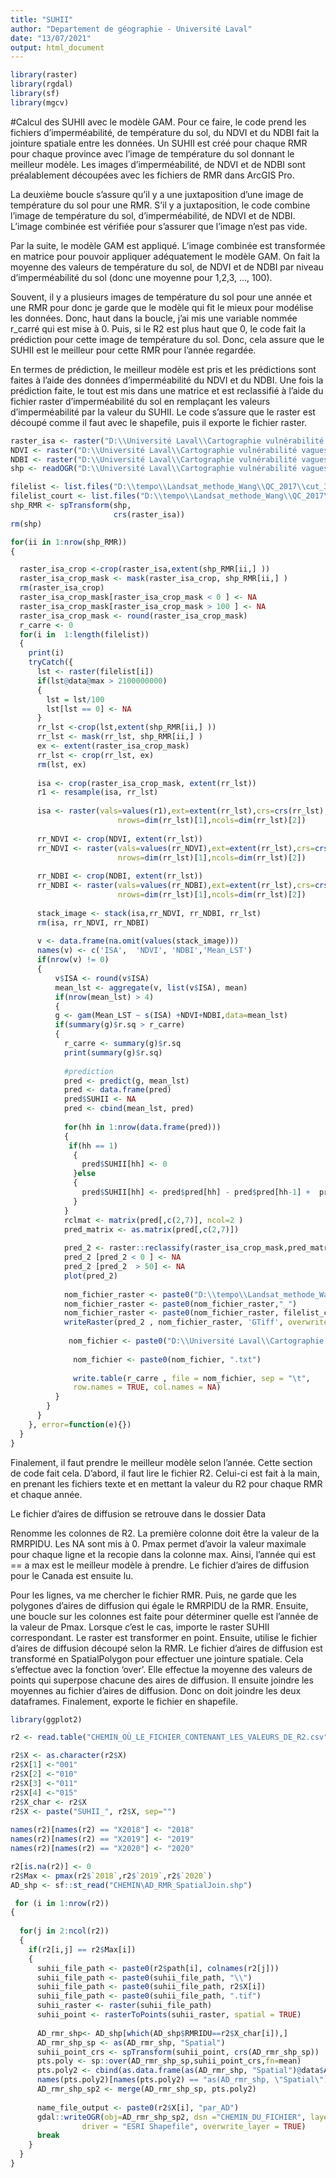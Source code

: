```yaml
---
title: "SUHII"
author: "Departement de géographie - Université Laval"
date: "13/07/2021"
output: html_document
---
```


```r
library(raster)
library(rgdal)
library(sf)
library(mgcv)
```

#Calcul des SUHII avec le modèle GAM. 
Pour ce faire, le code prend les fichiers d'imperméabilité, de température du sol, du NDVI et du NDBI fait la jointure spatiale entre les données. Un SUHII est créé pour chaque RMR pour chaque province avec l'image de température du sol donnant le meilleur modèle. Les images d'imperméabilité, de NDVI et de NDBI sont préalablement découpées avec les fichiers de RMR dans ArcGIS Pro.

La deuxième boucle s'assure qu'il y a une juxtaposition d'une image de température du sol pour une RMR. S’il y a juxtaposition, le code combine l'image de température du sol, d'imperméabilité, de NDVI et de NDBI. L'image combinée est vérifiée pour s'assurer que l'image n'est pas vide. 

Par la suite, le modèle GAM est appliqué. L'image combinée est transformée en matrice pour pouvoir appliquer adéquatement le modèle GAM. On fait la moyenne des valeurs de température du sol, de NDVI et de NDBI par niveau d'imperméabilité du sol (donc une moyenne pour 1,2,3, ..., 100).

Souvent, il y a plusieurs images de température du sol pour une année et une RMR pour donc je garde que le modèle qui fit le mieux pour modélise les données. Donc, haut dans la boucle, j'ai mis une variable nommée r_carré qui est mise à 0. Puis, si le R2 est plus haut que 0, le code fait la prédiction pour cette image de température du sol. Donc, cela assure que le SUHII est le meilleur pour cette RMR pour l'année regardée. 

En termes de prédiction, le meilleur modèle est pris et les prédictions sont faites à l'aide des données d'imperméabilité du NDVI et du NDBI. Une fois la prédiction faite, le tout est mis dans une matrice et est reclassifié à l'aide du fichier raster d'imperméabilité du sol en remplaçant les valeurs d'imperméabilité par la valeur du SUHII. Le code s'assure que le raster est découpé comme il faut avec le shapefile, puis il exporte le fichier raster.
 
```r
raster_isa <- raster("D:\\Université Laval\\Cartographie vulnérabilité vagues de chaleur accamblante - Documents\\General\\Data\\Impermeabilite_des_sols\\QC\\prov_QC_reclass_100_2.tif")
NDVI <- raster("D:\\Université Laval\\Cartographie vulnérabilité vagues de chaleur accamblante - Documents\\General\\Data\\NDVI\\QC_2018\\NDVI_2018.tif")
NDBI <- raster("D:\\Université Laval\\Cartographie vulnérabilité vagues de chaleur accamblante - Documents\\General\\Data\\NDBI\\QC_2018\\NDBI_2018.tif")
shp <- readOGR("D:\\Université Laval\\Cartographie vulnérabilité vagues de chaleur accamblante - Documents\\General\\Data\\Shp_file\\RMR\\RMR_2021\\QC.shp")

filelist <- list.files("D:\\tempo\\Landsat_methode_Wang\\QC_2017\\cut_3", pattern = ".tif", full.names = TRUE)
filelist_court <- list.files("D:\\tempo\\Landsat_methode_Wang\\QC_2017\\cut_3", pattern = ".tif")
shp_RMR <- spTransform(shp,
                       crs(raster_isa))
rm(shp)

for(ii in 1:nrow(shp_RMR))
{

  raster_isa_crop <-crop(raster_isa,extent(shp_RMR[ii,] ))
  raster_isa_crop_mask <- mask(raster_isa_crop, shp_RMR[ii,] )
  rm(raster_isa_crop)
  raster_isa_crop_mask[raster_isa_crop_mask < 0 ] <- NA
  raster_isa_crop_mask[raster_isa_crop_mask > 100 ] <- NA
  raster_isa_crop_mask <- round(raster_isa_crop_mask)
  r_carre <- 0
  for(i in  1:length(filelist))
  {
    print(i)
    tryCatch({
      lst <- raster(filelist[i])
      if(lst@data@max > 2100000000)
      {
        lst = lst/100
        lst[lst == 0] <- NA
      }
      rr_lst <-crop(lst,extent(shp_RMR[ii,] ))
      rr_lst <- mask(rr_lst, shp_RMR[ii,] )
      ex <- extent(raster_isa_crop_mask)
      rr_lst <- crop(rr_lst, ex)
      rm(lst, ex)
        
      isa <- crop(raster_isa_crop_mask, extent(rr_lst))
      r1 <- resample(isa, rr_lst)
      
      isa <- raster(vals=values(r1),ext=extent(rr_lst),crs=crs(rr_lst),
                        nrows=dim(rr_lst)[1],ncols=dim(rr_lst)[2])
      
      rr_NDVI <- crop(NDVI, extent(rr_lst))
      rr_NDVI <- raster(vals=values(rr_NDVI),ext=extent(rr_lst),crs=crs(rr_lst),
                        nrows=dim(rr_lst)[1],ncols=dim(rr_lst)[2])
      
      rr_NDBI <- crop(NDBI, extent(rr_lst))
      rr_NDBI <- raster(vals=values(rr_NDBI),ext=extent(rr_lst),crs=crs(rr_lst),
                        nrows=dim(rr_lst)[1],ncols=dim(rr_lst)[2])
      
      stack_image <- stack(isa,rr_NDVI, rr_NDBI, rr_lst)
      rm(isa, rr_NDVI, rr_NDBI)
      
      v <- data.frame(na.omit(values(stack_image)))
      names(v) <- c('ISA',  'NDVI', 'NDBI','Mean_LST')
      if(nrow(v) != 0)
      {
          v$ISA <- round(v$ISA)
          mean_lst <- aggregate(v, list(v$ISA), mean)
          if(nrow(mean_lst) > 4)
          {
          g <- gam(Mean_LST ~ s(ISA) +NDVI+NDBI,data=mean_lst)
          if(summary(g)$r.sq > r_carre)
          {
            r_carre <- summary(g)$r.sq
            print(summary(g)$r.sq)
            
            #prediction
            pred <- predict(g, mean_lst)
            pred <- data.frame(pred)
            pred$SUHII <- NA
            pred <- cbind(mean_lst, pred)
  
            for(hh in 1:nrow(data.frame(pred)))
            {
             if(hh == 1)
              {
                pred$SUHII[hh] <- 0
              }else
              {
                pred$SUHII[hh] <- pred$pred[hh] - pred$pred[hh-1] +  pred$SUHII[hh-1]
              }
            }
            rclmat <- matrix(pred[,c(2,7)], ncol=2 )
            pred_matrix <- as.matrix(pred[,c(2,7)])
  
            pred_2 <- raster::reclassify(raster_isa_crop_mask,pred_matrix)
            pred_2 [pred_2 < 0 ] <- NA
            pred_2 [pred_2  > 50] <- NA
            plot(pred_2)
            
            nom_fichier_raster <- paste0("D:\\tempo\\Landsat_methode_Wang\\QC_2018\\SUHII2_",shp_RMR@data$RMRIDU[ii]) 
            nom_fichier_raster <- paste0(nom_fichier_raster,"_") 
            nom_fichier_raster <- paste0(nom_fichier_raster, filelist_court[i])
            writeRaster(pred_2 , nom_fichier_raster, 'GTiff', overwrite=TRUE)
            
             nom_fichier <- paste0("D:\\Université Laval\\Cartographie vulnérabilité vagues de chaleur accamblante - Documents\\General\\Data\\SUHII\\Gam_final\\R2_2019\\SUHII_", shp_RMR@data$RMRIDU[ii])
             
              nom_fichier <- paste0(nom_fichier, ".txt")
              
              write.table(r_carre , file = nom_fichier, sep = "\t",
              row.names = TRUE, col.names = NA)
          }
        }
      }
    }, error=function(e){})
  } 
}
```

Finalement, il faut prendre le meilleur modèle selon l'année. Cette section de code fait cela. D'abord, il faut lire le fichier R2. Celui-ci est fait à la main, en prenant les fichiers texte et en mettant la valeur du R2 pour chaque RMR et chaque année. 

Le fichier d'aires de diffusion se retrouve dans le dossier Data

Renomme les colonnes de R2. La première colonne doit être la valeur de la RMRPIDU. Les NA sont mis à 0. Pmax permet d'avoir la valeur maximale pour chaque ligne et la recopie dans la colonne max. Ainsi, l'année qui est == a max est le meilleur modèle à prendre. Le fichier d'aires de diffusion pour le Canada est ensuite lu.

Pour les lignes, va me chercher le fichier RMR. Puis, ne garde que les polygones d'aires de diffusion qui égale le RMRPIDU de la RMR. Ensuite, une boucle sur les colonnes est faite pour déterminer quelle est l'année de la valeur de Pmax. Lorsque c'est le cas, importe le raster SUHII correspondant. Le raster est transformer en point. Ensuite, utilise le fichier d'aires de diffusion découpé selon la RMR. Le fichier d'aires de diffusion est transformé en SpatialPolygon pour effectuer une jointure spatiale. Cela s'effectue avec la fonction 'over'. Elle effectue la moyenne des valeurs de points qui superpose chacune des aires de diffusion. Il ensuite joindre les moyennes au fichier d'aires de diffusion. Donc on doit joindre les deux dataframes. Finalement, exporte le fichier en shapefile.


```r
library(ggplot2)

r2 <- read.table("CHEMIN_OÙ_LE_FICHIER_CONTENANT_LES_VALEURS_DE_R2.csv", sep =";", header = TRUE)

r2$X <- as.character(r2$X)
r2$X[1] <-"001" 
r2$X[2] <-"010"
r2$X[3] <-"011"
r2$X[4] <-"015" 
r2$X_char <- r2$X
r2$X <- paste("SUHII_", r2$X, sep="") 
  
names(r2)[names(r2) == "X2018"] <- "2018"
names(r2)[names(r2) == "X2019"] <- "2019"
names(r2)[names(r2) == "X2020"] <- "2020"

r2[is.na(r2)] <- 0
r2$Max <- pmax(r2$`2018`,r2$`2019`,r2$`2020`)
AD_shp <- sf::st_read("CHEMIN\AD_RMR_SpatialJoin.shp") 

 for (i in 1:nrow(r2))
{
  
  for(j in 2:ncol(r2))
  {
    if(r2[i,j] == r2$Max[i])
    {
      suhii_file_path <- paste0(r2$path[i], colnames(r2[j]))
      suhii_file_path <- paste0(suhii_file_path, "\\")
      suhii_file_path <- paste0(suhii_file_path, r2$X[i])
      suhii_file_path <- paste0(suhii_file_path, ".tif")
      suhii_raster <- raster(suhii_file_path)
      suhii_point <- rasterToPoints(suhii_raster, spatial = TRUE)
      
      AD_rmr_shp<- AD_shp[which(AD_shp$RMRIDU==r2$X_char[i]),]
      AD_rmr_shp_sp <- as(AD_rmr_shp, "Spatial")
      suhii_point_crs <- spTransform(suhii_point, crs(AD_rmr_shp_sp))
      pts.poly <- sp::over(AD_rmr_shp_sp,suhii_point_crs,fn=mean)
      pts.poly2 <- cbind(as.data.frame(as(AD_rmr_shp, "Spatial")@data$ADIDU), pts.poly)
      names(pts.poly2)[names(pts.poly2) == "as(AD_rmr_shp, \"Spatial\")@data$ADIDU"] <- "ADIDU"
      AD_rmr_shp_sp2 <- merge(AD_rmr_shp_sp, pts.poly2)
      
      name_file_output <- paste0(r2$X[i], "par_AD")
      gdal::writeOGR(obj=AD_rmr_shp_sp2, dsn ="CHEMIN_DU_FICHIER", layer =  name_file_output,
                driver = "ESRI Shapefile", overwrite_layer = TRUE) 
      break
    }
  }
}
```

